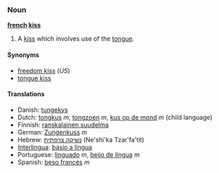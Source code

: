 ===Noun===
'''[[french]] [[kiss]]'''

# A [[kiss]] which involves use of the [[tongue]].

====Synonyms====
*[[freedom kiss]] (''US'')
*[[tongue kiss]]

====Translations====
*Danish: [[tungekys]]
*Dutch: [[tongkus]] ''m'', [[tongzoen]] ''m'', [[kus op de mond]] ''m'' (child language)
*Finnish: [[ranskalainen suudelma]]
*German: [[Zungenkuss]] ''m''
*Hebrew: [[נשיקה צרפתית]] (Ne'shi'ka Tzar'fa'tit)
*[[Interlingua]]: [[basio a lingua]]
*Portuguese: [[linguado]] ''m'', [[beijo de língua]] ''m''
*Spanish: [[beso francés]] ''m''